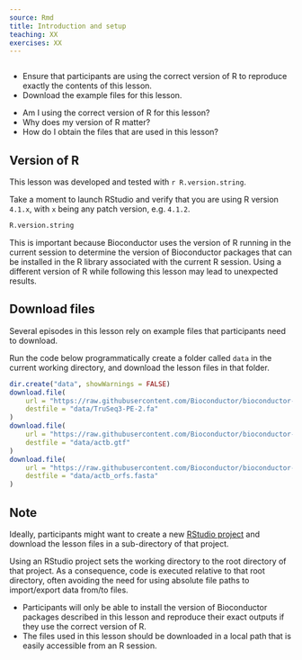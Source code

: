```yaml
---
source: Rmd
title: Introduction and setup
teaching: XX
exercises: XX
---
```


```r
```

::::::::::::::::::::::::::::::::::::::: objectives

- Ensure that participants are using the correct version of R to reproduce exactly the contents of this lesson.
- Download the example files for this lesson.

::::::::::::::::::::::::::::::::::::::::::::::::::

:::::::::::::::::::::::::::::::::::::::: questions

- Am I using the correct version of R for this lesson?
- Why does my version of R matter?
- How do I obtain the files that are used in this lesson?

::::::::::::::::::::::::::::::::::::::::::::::::::

## Version of R

This lesson was developed and tested with `r R.version.string`.

Take a moment to launch RStudio and verify that you are using R version `4.1.x`, with `x` being any patch version, e.g. `4.1.2`.

```r
R.version.string
```

This is important because Bioconductor uses the version of R running in the current session to determine the version of Bioconductor packages that can be installed in the R library associated with the current R session.
Using a different version of R while following this lesson may lead to unexpected results.

## Download files

Several episodes in this lesson rely on example files that participants need to download.

Run the code below programmatically create a folder called `data` in the current working directory, and download the lesson files in that folder.

```r
dir.create("data", showWarnings = FALSE)
download.file(
    url = "https://raw.githubusercontent.com/Bioconductor/bioconductor-teaching/master/data/TrimmomaticAdapters/TruSeq3-PE-2.fa", 
    destfile = "data/TruSeq3-PE-2.fa"
)
download.file(
    url = "https://raw.githubusercontent.com/Bioconductor/bioconductor-teaching/master/data/ActbGtf/actb.gtf", 
    destfile = "data/actb.gtf"
)
download.file(
    url = "https://raw.githubusercontent.com/Bioconductor/bioconductor-teaching/master/data/ActbOrf/actb_orfs.fasta", 
    destfile = "data/actb_orfs.fasta"
)
```

:::::::::::::::::::::::::::::::::::::::::  callout

## Note

Ideally, participants might want to create a new [RStudio project][external-rstudio-project] and download the lesson files in a sub-directory of that project.

Using an RStudio project sets the working directory to the root directory of that project.
As a consequence, code is executed relative to that root directory, often avoiding the need for using absolute file paths to import/export data from/to files.

::::::::::::::::::::::::::::::::::::::::::::::::::

[external-rstudio-project]: https://support.rstudio.com/hc/en-us/articles/200526207-Using-Projects

:::::::::::::::::::::::::::::::::::::::: keypoints

- Participants will only be able to install the version of Bioconductor packages described in this lesson and reproduce their exact outputs if they use the correct version of R.
- The files used in this lesson should be downloaded in a local path that is easily accessible from an R session.

::::::::::::::::::::::::::::::::::::::::::::::::::
